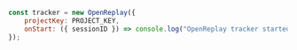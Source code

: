 
```js
const tracker = new OpenReplay({
	projectKey: PROJECT_KEY,
	onStart: ({ sessionID }) => console.log("OpenReplay tracker started with session: ", sessionID),
});
```
